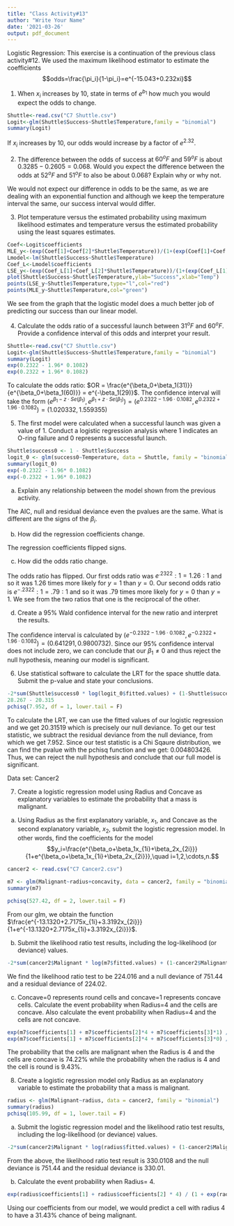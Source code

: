 ```yaml
---
title: "Class Activity#13"
author: "Write Your Name"
date: '2021-03-26'
output: pdf_document
---
```


Logistic Regression: This exercise is a continuation of the previous class activity#12. We used the maximum likelihood estimator to estimate the coefficients
$$odds=\frac{\pi_i}{1-\pi_i}=e^{-15.043+0.232xi}$$


1) When $x_i$ increases by 10, state in terms of $e^{b_1}$ how much you would expect the odds to change.
```r
Shuttle<-read.csv("C7 Shuttle.csv")
Logit<-glm(Shuttle$Success~Shuttle$Temperature,family = "binomial")
summary(Logit)

```
If $x_i$ increases by 10, our odds would increase by a factor of $e^{2.32}$. 

2) The difference between the odds of success at $60^oF$ and $59^oF$ is about $0.3285-0.2605=0.068$. Would you expect the difference between the odds at $52^oF$ and $51^oF$ to also be about 0.068? Explain why or why not. 

We would not expect our difference in odds to be the same, as we are dealing with an exponential function and although we keep the temperature interval the same, our success interval would differ.

3) Plot temperature versus the estimated probability using maximum likelihood estimates and temperature versus the estimated probability using the least squares estimates.
```r
Coef<-Logit$coefficients
MLE_y<-(exp(Coef[1]+Coef[2]*Shuttle$Temperature))/(1+(exp(Coef[1]+Coef[2]*Shuttle$Temperature)))
Lmodel<-lm(Shuttle$Success~Shuttle$Temperature)
Coef_L<-Lmodel$coefficients
LSE_y<-(exp(Coef_L[1]+Coef_L[2]*Shuttle$Temperature))/(1+(exp(Coef_L[1]+Coef_L[2]*Shuttle$Temperature)))
plot(Shuttle$Success~Shuttle$Temperature,ylab="Success",xlab="Temp")
points(LSE_y~Shuttle$Temperature,type="l",col="red")
points(MLE_y~Shuttle$Temperature,col="green")
```
We see from the graph that the logistic model does a much better job of predicting our success than our linear model. 

4) Calculate the odds ratio of a successful launch between $31^oF$ and $60^oF$. Provide a confidence interval of this odds and interpret your result.
```r
Shuttle<-read.csv("C7 Shuttle.csv")
Logit<-glm(Shuttle$Success~Shuttle$Temperature,family = "binomial")
summary(Logit)
exp(0.2322 - 1.96* 0.1082)
exp(0.2322 + 1.96* 0.1082)
```
To calculate the odds ratio: $OR = \frac{e^{\beta_0+\beta_1(31)}}{e^{\beta_0+\beta_1(60)}} = e^{-\beta_1(29)}$. The confidence interval will take the form $(e^{\beta_1 - z \cdot Se(\beta_1)}, e^{\beta_1 + z \cdot Se(\beta_1)}) = (e^{0.2322 - 1.96 \cdot 0.1082}, e^{0.2322 + 1.96 \cdot 0.1082}) = (1.020332, 1.559355)$

5) The first model were calculated when a successful launch was given a value of 1. Conduct a logistic regression analysis where 1 indicates an O-ring failure and 0 represents a successful launch. 
```r
Shuttle$success0 <- 1 - Shuttle$Success
logit_0 <- glm(success0~Temperature, data = Shuttle, family = "binomial")
summary(logit_0)
exp(-0.2322 - 1.96* 0.1082)
exp(-0.2322 + 1.96* 0.1082)
```
  a) Explain any relationship between the model shown from the previous activity.
  
The AIC, null and residual deviance even the pvalues are the same. What is different are the signs of the $\beta_i$. 

  b) How did the regression coefficients change.
  
The regression coefficients flipped signs. 

  c) How did the odds ratio change.
  
The odds ratio has flipped. Our first odds ratio was $e^{.2322}:1 = 1.26:1$ and so it was $1.26$ times more likely for $y=1$ than $y=0$. Our second odds ratio is $e^{-.2322}:1 = .79:1$ and so it was $.79$ times more likely for $y=0$ than $y=1$. We see from the two ratios that one is the reciprocal of the other. 

  d) Create a 95\% Wald confidence interval for the new ratio and interpret the results. 

The confidence interval is calculated by $(e^{-0.2322 - 1.96 \cdot 0.1082}, e^{-0.2322 + 1.96 \cdot 0.1082}) = (0.641291, 0.9800732)$. Since our 95\% confidence interval does not include zero, we can conclude that our $\beta_1 \neq 0$ and thus reject the null hypothesis, meaning our model is significant. 
  
6) Use statistical software to calculate the LRT for the space shuttle data. Submit the p-value and state your conclusions.
```r
-2*sum(Shuttle$success0 * log(logit_0$fitted.values) + (1-Shuttle$success0)*log(1-logit_0$fitted.values))
28.267 - 20.315
pchisq(7.952, df = 1, lower.tail = F)
```
To calculate the LRT, we can use the fitted values of our logistic regression and we get $20.31519$ which is precisely our null deviance. To get our test statistic, we subtract the residual deviance from the null deviance, from which we get $7.952$. Since our test statistic is a Chi Sqaure distribution, we can find the pvalue with the pchisq function and we get: $0.004803426$. Thus, we can reject the null hypothesis and conclude that our full model is significant. 

Data set: Cancer2

7) Create a logistic regression model using Radius and Concave as explanatory variables to estimate the probability that a mass is malignant.
  a) Using Radius as the first explanatory variable, $x_1$, and Concave as the second explanatory variable, $x_2$, submit the logistic regression model. In other words, find the coefficients for the model
    $$y_i=\frac{e^{\beta_o+\beta_1x_{1i}+\beta_2x_{2i}}}{1+e^{\beta_o+\beta_1x_{1i}+\beta_2x_{2i}}},\quad i=1,2,\cdots,n.$$
```r
cancer2 <- read.csv("C7 Cancer2.csv")

m7 <- glm(Malignant~radius+concavity, data = cancer2, family = "binomial")
summary(m7)

pchisq(527.42, df = 2, lower.tail = F)
```
From our glm, we obtain the function $\frac{e^{-13.1320+2.7175x_{1i}+3.3192x_{2i}}}{1+e^{-13.1320+2.7175x_{1i}+3.3192x_{2i}}}$. 

  b) Submit the likelihood ratio test results, including the log-likelihood (or deviance) values.
```r
-2*sum(cancer2$Malignant * log(m7$fitted.values) + (1-cancer2$Malignant)*log(1-m7$fitted.values))
```
We find the likelihood ratio test to be 224.016 and a null deviance of 751.44 and a residual deviance of 224.02. 

 c) Concave=0 represents round cells and concave=1 represents concave cells. Calculate the event probability when Radius=4 and the cells are concave. Also calculate the event probability when Radius=4 and the cells are not concave.

```r
exp(m7$coefficients[1] + m7$coefficients[2]*4 + m7$coefficients[3]*1) / (1 + exp(m7$coefficients[1] + m7$coefficients[2]*4 + m7$coefficients[3]*1))
exp(m7$coefficients[1] + m7$coefficients[2]*4 + m7$coefficients[3]*0) / (1 + exp(m7$coefficients[1] + m7$coefficients[2]*4 + m7$coefficients[3]*0))
```
The probability that the cells are malignant when the Radius is 4 and the cells are concave is 74.22\% while the probability when the radius is 4 and the cell is round is 9.43\%. 

8) Create a logistic regression model only Radius as an explanatory variable to estimate the probability that a mass is malignant.
```r
radius <- glm(Malignant~radius, data = cancer2, family = "binomial")
summary(radius)
pchisq(105.99, df = 1, lower.tail = F)
```
  a) Submit the logistic regression model and the likelihood ratio test results, including the log-likelihood (or deviance) values.
```r
-2*sum(cancer2$Malignant * log(radius$fitted.values) + (1-cancer2$Malignant)*log(1-radius$fitted.values))
```
From the above, the likelihood ratio test result is 330.0108 and the null deviance is 751.44 and the residual deviance is 330.01. 

  b) Calculate the event probability when Radius= 4. 
```r
exp(radius$coefficients[1] + radius$coefficients[2] * 4) / (1 + exp(radius$coefficients[1] + radius$coefficients[2] * 4))
```
Using our coefficients from our model, we would predict a cell with radius 4 to have a 31.43\% chance of being malignant.   


  